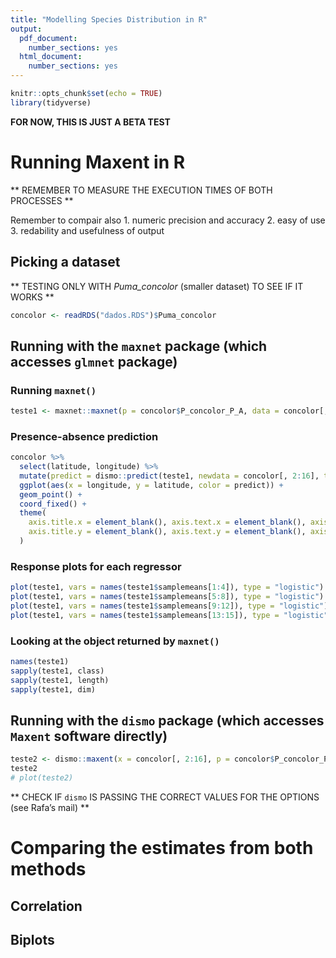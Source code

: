 ```yaml
---
title: "Modelling Species Distribution in R"
output:
  pdf_document: 
    number_sections: yes
  html_document: 
    number_sections: yes
---
```


```r
knitr::opts_chunk$set(echo = TRUE)
library(tidyverse)
```

**FOR NOW, THIS IS JUST A BETA TEST**


# Running Maxent in R

** REMEMBER TO MEASURE THE EXECUTION TIMES OF BOTH PROCESSES **

Remember to compair also
1. numeric precision and accuracy
2. easy of use
3. redability and usefulness of output

## Picking a dataset

** TESTING ONLY WITH *Puma_concolor* (smaller dataset) TO SEE IF IT WORKS **

```r
concolor <- readRDS("dados.RDS")$Puma_concolor
```

## Running with the `maxnet` package (which accesses `glmnet` package)

### Running `maxnet()`

<!-- include `, cache=TRUE` later if needed -->
```r
teste1 <- maxnet::maxnet(p = concolor$P_concolor_P_A, data = concolor[, 2:16])
```

### Presence-absence prediction 

```r
concolor %>%
  select(latitude, longitude) %>%
  mutate(predict = dismo::predict(teste1, newdata = concolor[, 2:16], type = "logistic")) %>%
  ggplot(aes(x = longitude, y = latitude, color = predict)) +
  geom_point() +
  coord_fixed() +
  theme(
    axis.title.x = element_blank(), axis.text.x = element_blank(), axis.ticks.x = element_blank(),
    axis.title.y = element_blank(), axis.text.y = element_blank(), axis.ticks.y = element_blank()
  )
```

### Response plots for each regressor

```r
plot(teste1, vars = names(teste1$samplemeans[1:4]), type = "logistic")
plot(teste1, vars = names(teste1$samplemeans[5:8]), type = "logistic")
plot(teste1, vars = names(teste1$samplemeans[9:12]), type = "logistic")
plot(teste1, vars = names(teste1$samplemeans[13:15]), type = "logistic")
```

### Looking at the object returned by `maxnet()`

```r

names(teste1)
sapply(teste1, class)
sapply(teste1, length) 
sapply(teste1, dim)
```




<!-- ### Saving Estimates to Disk -->

## Running with the `dismo` package (which accesses `Maxent` software directly)


```r
teste2 <- dismo::maxent(x = concolor[, 2:16], p = concolor$P_concolor_P_A)
teste2
# plot(teste2)
```


<!-- Check https://stackoverflow.com/questions/35082922/running-maxent-in-r -->

** CHECK IF `dismo` IS PASSING THE CORRECT VALUES FOR THE OPTIONS (see Rafa's mail) **

<!-- ### Saving Estimates to Disk -->

# Comparing the estimates from both methods

<!-- ## Loading the Estimates from `Maxent` Software -->

## Correlation

## Biplots 

